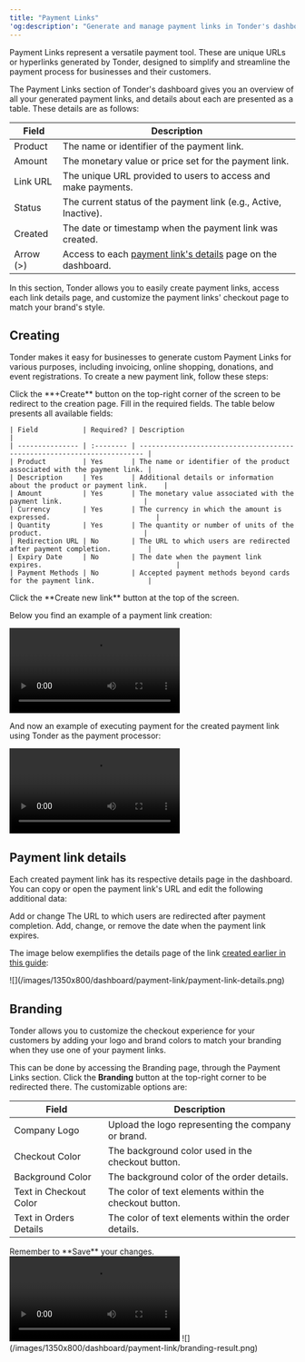 ```yaml
---
title: "Payment Links"
'og:description': "Generate and manage payment links in Tonder's dashboard for easy and secure payment requests. Learn how to create, customize, and track payment links."
---
```


Payment Links represent a versatile payment tool. These are unique URLs or hyperlinks generated by Tonder, designed to simplify and streamline the payment process for businesses and their customers.

The Payment Links section of Tonder's dashboard gives you an overview of all your generated payment links, and details about each are presented as a table. These details are as follows:

| Field    | Description                                                                           |
| -------- | ------------------------------------------------------------------------------------- |
| Product  | The name or identifier of the payment link.                                           |
| Amount   | The monetary value or price set for the payment link.                                 |
| Link URL | The unique URL provided to users to access and make payments.                         |
| Status   | The current status of the payment link (e.g., Active, Inactive).                      |
| Created  | The date or timestamp when the payment link was created.                              |
| Arrow (>)| Access to each [payment link's details](#payment-link-details) page on the dashboard. |

In this section, Tonder allows you to easily create payment links, access each link details page, and customize the payment links' checkout page to match your brand's style.

## Creating

Tonder makes it easy for businesses to generate custom Payment Links for various purposes, including invoicing, online shopping, donations, and event registrations. To create a new payment link, follow these steps:

<Steps>
  <Step title="Start">
    Click the **+Create** button on the top-right corner of the screen to be redirect to the creation page.
  </Step>
  <Step title="Required fields">
    Fill in the required fields. The table below presents all available fields:

    | Field           | Required? | Description                                                             |
    | --------------- | :-------- | ----------------------------------------------------------------------- |
    | Product         | Yes       | The name or identifier of the product associated with the payment link. |
    | Description     | Yes       | Additional details or information about the product or payment link.    |
    | Amount          | Yes       | The monetary value associated with the payment link.                    |
    | Currency        | Yes       | The currency in which the amount is expressed.                          |
    | Quantity        | Yes       | The quantity or number of units of the product.                         |
    | Redirection URL | No        | The URL to which users are redirected after payment completion.         |
    | Expiry Date     | No        | The date when the payment link expires.                                 |
    | Payment Methods | No        | Accepted payment methods beyond cards for the payment link.             |
  </Step>
  <Step title="Save">
    Click the **Create new link** button at the top of the screen.
  </Step>
</Steps>

Below you find an example of a payment link creation:

<Frame>
  <video autoPlay controls>
    <source src="/videos/1350x800/payment-link-creation.mp4" type="video/mp4"/>
    Your browser does not support the video tag.
  </video>
</Frame>

And now an example of executing payment for the created payment link using Tonder as the payment processor:

<Frame>
  <video autoPlay controls>
    <source src="/videos/1350x800/payment-link-payment.mp4" type="video/mp4"/>
    Your browser does not support the video tag.
  </video>
</Frame>

## Payment link details

Each created payment link has its respective details page in the dashboard. You can copy or open the payment link's URL and edit the following additional data:

<CardGroup cols={2}>
  <Card title="Redirection URL">
    Add or change The URL to which users are redirected after payment completion.
  </Card>
  <Card title="Expiry Date">
    Add, change, or remove the date when the payment link expires.
  </Card>
</CardGroup>

The image below exemplifies the details page of the link [created earlier in this guide](#creating):

<Frame>![](/images/1350x800/dashboard/payment-link/payment-link-details.png)</Frame>

## Branding

Tonder allows you to customize the checkout experience for your customers by adding your logo and brand colors to match your branding when they use one of your payment links.

This can be done by accessing the Branding page, through the Payment Links section. Click the **Branding** button at the top-right corner to be redirected there. The customizable options are:

| Field                  | Description                                            |
| ---------------------- | ------------------------------------------------------ |
| Company Logo           | Upload the logo representing the company or brand.     |
| Checkout Color         | The background color used in the checkout button.      |
| Background Color       | The background color of the order details.             |
| Text in Checkout Color | The color of text elements within the checkout button. |
| Text in Orders Details | The color of text elements within the order details.   |

<Note>
  Remember to **Save** your changes.
</Note>

<Tabs>
  <Tab title="Editing" icon="pen-to-square">
    <Frame>
      <video autoPlay controls>
        <source src="/videos/1350x800/branding.mp4" type="video/mp4"/>
        Your browser does not support the video tag.
      </video>
    </Frame>
  </Tab>
  <Tab title="Result" icon="equals">
    <Frame>![](/images/1350x800/dashboard/payment-link/branding-result.png)</Frame>
  </Tab>
</Tabs>
